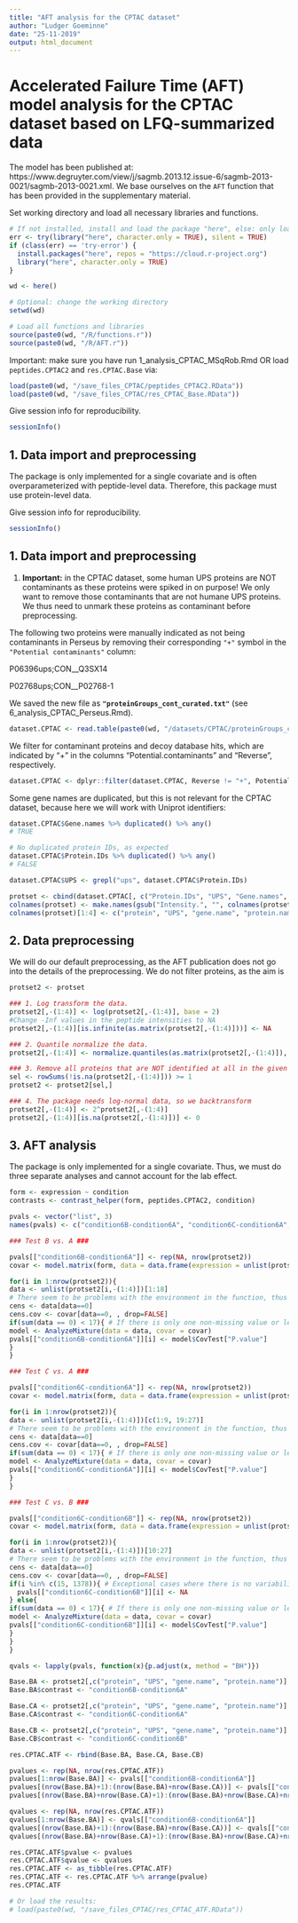```yaml
---
title: "AFT analysis for the CPTAC dataset"
author: "Ludger Goeminne"
date: "25-11-2019"
output: html_document
---
```


# Accelerated Failure Time (AFT) model analysis for the CPTAC dataset based on LFQ-summarized data

The model has been published at: https://www.degruyter.com/view/j/sagmb.2013.12.issue-6/sagmb-2013-0021/sagmb-2013-0021.xml.
We base ourselves on the `AFT` function that has been provided in the supplementary material.

Set working directory and load all necessary libraries and functions.

```r
# If not installed, install and load the package "here", else: only load the package.
err <- try(library("here", character.only = TRUE), silent = TRUE)
if (class(err) == 'try-error') {
  install.packages("here", repos = "https://cloud.r-project.org")
  library("here", character.only = TRUE)
}

wd <- here()

# Optional: change the working directory
setwd(wd)

# Load all functions and libraries
source(paste0(wd, "/R/functions.r"))
source(paste0(wd, "/R/AFT.r"))
```

Important: make sure you have run 1_analysis_CPTAC_MSqRob.Rmd OR load `peptides.CPTAC2` and `res.CPTAC.Base` via:

```r
load(paste0(wd, "/save_files_CPTAC/peptides_CPTAC2.RData"))
load(paste0(wd, "/save_files_CPTAC/res_CPTAC_Base.RData"))
```

Give session info for reproducibility.

```r
sessionInfo()
```

## 1. Data import and preprocessing

The package is only implemented for a single covariate and is often overparameterized with peptide-level data. Therefore, this package must use protein-level data.

Give session info for reproducibility.

```r
sessionInfo()
```

## 1. Data import and preprocessing

1. **Important:** in the CPTAC dataset, some human UPS proteins are NOT contaminants as these proteins were spiked in on purpose! We only want to remove those contaminants that are not humane UPS proteins. We thus need to unmark these proteins as contaminant before preprocessing.

The following two proteins were manually indicated as not being contaminants in Perseus by removing their corresponding `"+"` symbol in the `"Potential contaminants"` column:

P06396ups;CON__Q3SX14

P02768ups;CON__P02768-1

We saved the new file as **`"proteinGroups_cont_curated.txt"`** (see 6_analysis_CPTAC_Perseus.Rmd).

```r
dataset.CPTAC <- read.table(paste0(wd, "/datasets/CPTAC/proteinGroups_cont_curated.txt"), sep="\t", quote="", comment.char = "", header=TRUE)
```

We filter for contaminant proteins and decoy database hits, which are indicated by "+" in the columns "Potential.contaminants" and "Reverse", respectively. 

```r
dataset.CPTAC <- dplyr::filter(dataset.CPTAC, Reverse != "+", Potential.contaminant != "+", Only.identified.by.site != "+")
```

Some gene names are duplicated, but this is not relevant for the CPTAC dataset, because here we will work with Uniprot identifiers:

```r
dataset.CPTAC$Gene.names %>% duplicated() %>% any()
# TRUE

# No duplicated protein IDs, as expected
dataset.CPTAC$Protein.IDs %>% duplicated() %>% any()
# FALSE

dataset.CPTAC$UPS <- grepl("ups", dataset.CPTAC$Protein.IDs)

protset <- cbind(dataset.CPTAC[, c("Protein.IDs", "UPS", "Gene.names", "Protein.names")], dataset.CPTAC[, grepl("Intensity.", colnames(dataset.CPTAC))])
colnames(protset) <- make.names(gsub("Intensity.", "", colnames(protset)))
colnames(protset)[1:4] <- c("protein", "UPS", "gene.name", "protein.name")

```

## 2. Data preprocessing

We will do our default preprocessing, as the AFT publication does not go into the details of the preprocessing. We do not filter proteins, as the aim is

```r
protset2 <- protset

### 1. Log transform the data.
protset2[,-(1:4)] <- log(protset2[,-(1:4)], base = 2)
#Change -Inf values in the peptide intensities to NA
protset2[,-(1:4)][is.infinite(as.matrix(protset2[,-(1:4)]))] <- NA

### 2. Quantile normalize the data.
protset2[,-(1:4)] <- normalize.quantiles(as.matrix(protset2[,-(1:4)]), "quantiles")

### 3. Remove all proteins that are NOT identified at all in the given conditions.
sel <- rowSums(!is.na(protset2[,-(1:4)])) >= 1
protset2 <- protset2[sel,]

### 4. The package needs log-normal data, so we backtransform
protset2[,-(1:4)] <- 2^protset2[,-(1:4)]
protset2[,-(1:4)][is.na(protset2[,-(1:4)])] <- 0
```

## 3. AFT analysis

The package is only implemented for a single covariate. Thus, we must do three separate analyses and cannot account for the lab effect.

```r
form <- expression ~ condition
contrasts <- contrast_helper(form, peptides.CPTAC2, condition)

pvals <- vector("list", 3)
names(pvals) <- c("condition6B-condition6A", "condition6C-condition6A", "condition6C-condition6B")

### Test B vs. A ###

pvals[["condition6B-condition6A"]] <- rep(NA, nrow(protset2))
covar <- model.matrix(form, data = data.frame(expression = unlist(protset2[1,-(1:4)]), pData(peptides.CPTAC2)))[1:18, "condition6B", drop=FALSE]

for(i in 1:nrow(protset2)){
data <- unlist(protset2[i,-(1:4)])[1:18]
# There seem to be problems with the environment in the function, thus define cens and cens.cov outside of the function.
cens <- data[data==0]
cens.cov <- covar[data==0, , drop=FALSE]
if(sum(data == 0) < 17){ # If there is only one non-missing value or less, the package throws an error
model <- AnalyzeMixture(data = data, covar = covar)
pvals[["condition6B-condition6A"]][i] <- model$CovTest["P.value"]
}
}

### Test C vs. A ###

pvals[["condition6C-condition6A"]] <- rep(NA, nrow(protset2))
covar <- model.matrix(form, data = data.frame(expression = unlist(protset2[1,-(1:4)]), pData(peptides.CPTAC2)))[c(1:9, 19:27), "condition6C", drop=FALSE]

for(i in 1:nrow(protset2)){
data <- unlist(protset2[i,-(1:4)])[c(1:9, 19:27)]
# There seem to be problems with the environment in the function, thus define cens and cens.cov outside of the function.
cens <- data[data==0]
cens.cov <- covar[data==0, , drop=FALSE]
if(sum(data == 0) < 17){ # If there is only one non-missing value or less, the package throws an error
model <- AnalyzeMixture(data = data, covar = covar)
pvals[["condition6C-condition6A"]][i] <- model$CovTest["P.value"]
}
}

### Test C vs. B ###

pvals[["condition6C-condition6B"]] <- rep(NA, nrow(protset2))
covar <- model.matrix(form, data = data.frame(expression = unlist(protset2[1,-(1:4)]), pData(peptides.CPTAC2)))[10:27, "condition6C", drop=FALSE]

for(i in 1:nrow(protset2)){
data <- unlist(protset2[i,-(1:4)])[10:27]
# There seem to be problems with the environment in the function, thus define cens and cens.cov outside of the function.
cens <- data[data==0]
cens.cov <- covar[data==0, , drop=FALSE]
if(i %in% c(15, 1378)){ # Exceptional cases where there is no variability due to quantile normalization
  pvals[["condition6C-condition6B"]][i] <- NA
} else{
if(sum(data == 0) < 17){ # If there is only one non-missing value or less, the package throws an error
model <- AnalyzeMixture(data = data, covar = covar)
pvals[["condition6C-condition6B"]][i] <- model$CovTest["P.value"]
}
}
}

qvals <- lapply(pvals, function(x){p.adjust(x, method = "BH")})

Base.BA <- protset2[,c("protein", "UPS", "gene.name", "protein.name")]
Base.BA$contrast <- "condition6B-condition6A"

Base.CA <- protset2[,c("protein", "UPS", "gene.name", "protein.name")]
Base.CA$contrast <- "condition6C-condition6A"

Base.CB <- protset2[,c("protein", "UPS", "gene.name", "protein.name")]
Base.CB$contrast <- "condition6C-condition6B"

res.CPTAC.ATF <- rbind(Base.BA, Base.CA, Base.CB)

pvalues <- rep(NA, nrow(res.CPTAC.ATF))
pvalues[1:nrow(Base.BA)] <- pvals[["condition6B-condition6A"]]
pvalues[(nrow(Base.BA)+1):(nrow(Base.BA)+nrow(Base.CA))] <- pvals[["condition6C-condition6A"]]
pvalues[(nrow(Base.BA)+nrow(Base.CA)+1):(nrow(Base.BA)+nrow(Base.CA)+nrow(Base.CB))] <- pvals[["condition6C-condition6B"]]

qvalues <- rep(NA, nrow(res.CPTAC.ATF))
qvalues[1:nrow(Base.BA)] <- qvals[["condition6B-condition6A"]]
qvalues[(nrow(Base.BA)+1):(nrow(Base.BA)+nrow(Base.CA))] <- qvals[["condition6C-condition6A"]]
qvalues[(nrow(Base.BA)+nrow(Base.CA)+1):(nrow(Base.BA)+nrow(Base.CA)+nrow(Base.CB))] <- qvals[["condition6C-condition6B"]]

res.CPTAC.ATF$pvalue <- pvalues
res.CPTAC.ATF$qvalue <- qvalues
res.CPTAC.ATF <- as_tibble(res.CPTAC.ATF)
res.CPTAC.ATF <- res.CPTAC.ATF %>% arrange(pvalue)
res.CPTAC.ATF

# Or load the results:
# load(paste0(wd, "/save_files_CPTAC/res_CPTAC_ATF.RData"))
```
